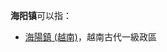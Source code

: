 '''海阳镇'''可以指：
{{PRC admin/disambig|13/03/02/103/000|34/10/22/100/000}}
*[[海陽鎮_(越南)|海陽鎮 (越南)]]，越南古代一級政區
{{disambig|cat=三字镇名消歧义}}